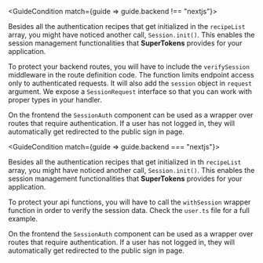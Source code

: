 

<GuideCondition match={guide => guide.backend !== "nextjs"}>

Besides all the authentication recipes that get initialized in the `recipeList` array, you might have noticed another call, `Session.init()`.
This enables the session management functionalities that **SuperTokens** provides for your application.

To protect your backend routes, you will have to include the `verifySession` middleware in the route definition code. 
The function limits endpoint access only to authenticated requests. It will also add the `session` object in `request` argument. We expose a `SessionRequest` interface so that you can work with proper types in your handler.

On the frontend the `SessionAuth` component can be used as a wrapper over routes that require authentication. If a user has not logged in, they will automatically
get redirected to the public sign in page.

</GuideCondition>

<GuideCondition match={guide => guide.backend === "nextjs"}>

Besides all the authentication recipes that get initialized in th `recipeList` array, you might have noticed another call, `Session.init()`.
This enables the session management functionalities that **SuperTokens** provides for your application.

To protect your api functions, you will have to call the `withSession` wrapper function in order to verify the session data. Check the `user.ts` file for a full example. 

On the frontend the `SessionAuth` component can be used as a wrapper over routes that require authentication. If a user has not logged in, they will automatically
get redirected to the public sign in page.

</GuideCondition>
